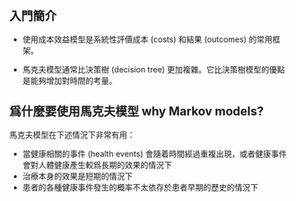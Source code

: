 
## 入門簡介

- 使用成本效益模型是系統性評價成本 (costs) 和結果 (outcomes) 的常用框架。

- 馬克夫模型通常比決策樹 (decision tree) 更加複雜。它比決策樹模型的優點是能夠增加對時間的考量。

## 爲什麼要使用馬克夫模型 why Markov models?

馬克夫模型在下述情況下非常有用：

- 當健康相關的事件 (health events) 會隨着時間經過重複出現，或者健康事件會對人體健康產生較爲長期的效果的情況下
- 治療本身的效果是短期的情況下
- 患者的各種健康事件發生的概率不太依存於患者早期的歷史的情況下